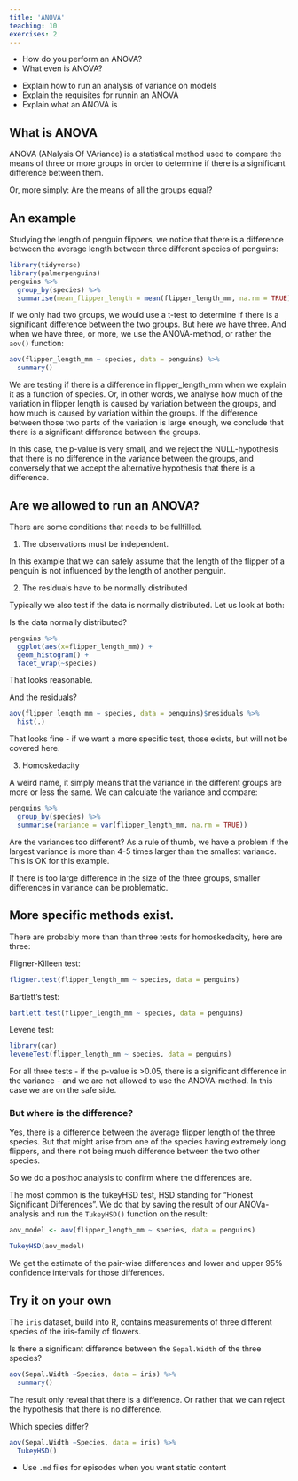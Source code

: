 ```yaml
---
title: 'ANOVA'
teaching: 10
exercises: 2
---
```


:::::::::::::::::::::::::::::::::::::: questions 

- How do you perform an ANOVA?
- What even is ANOVA?

::::::::::::::::::::::::::::::::::::::::::::::::

::::::::::::::::::::::::::::::::::::: objectives

- Explain how to run an analysis of variance on models
- Explain the requisites for runnin an ANOVA
- Explain what an ANOVA is
::::::::::::::::::::::::::::::::::::::::::::::::

## What is ANOVA

ANOVA (ANalysis Of VAriance) is a statistical method used to compare the
means of three or more groups in order to determine if there is a significant
difference between them.

Or, more simply: Are the means of all the groups equal?


## An example

Studying the length of penguin flippers, we notice that
there is a difference between the average length between
three different species of penguins:

```r
library(tidyverse)
library(palmerpenguins)
penguins %>% 
  group_by(species) %>% 
  summarise(mean_flipper_length = mean(flipper_length_mm, na.rm = TRUE))
```

If we only had two groups, we would use a t-test to determine
if there is a significant difference between the two groups. But
here we have three. And when we have three, or more, we use
the ANOVA-method, or rather the `aov()` function: 

```r
aov(flipper_length_mm ~ species, data = penguins) %>% 
  summary() 
```

We are testing if there is a difference in flipper_length_mm 
when we explain it as a function of species. Or, in other words,
we analyse how much of the variation in flipper length is
caused by variation between the groups, and how much is caused
by variation within the groups. If the difference between those
two parts of the variation is large enough, we conclude that there is
a significant difference between the groups.

In this case, the p-value is very small, and we reject the
NULL-hypothesis that there is no difference in the variance 
between the groups, and conversely that we accept the 
alternative hypothesis that there is a difference.


## Are we allowed to run an ANOVA?

There are some conditions that needs to be fullfilled. 

1. The observations must be independent.

In this example that we can safely assume that the length of the
flipper of a penguin is not influenced by the length of another
penguin.

2. The residuals have to be normally distributed

Typically we also test if the data is normally distributed. Let us
look at both:

Is the data normally distributed?

```r
penguins %>% 
  ggplot(aes(x=flipper_length_mm)) +
  geom_histogram() +
  facet_wrap(~species)
```
That looks reasonable.

And the residuals?

```r
aov(flipper_length_mm ~ species, data = penguins)$residuals %>% 
  hist(.)
```

That looks fine - if we want a more specific test, those exists,
but will not be covered here.

3. Homoskedacity 

A weird name, it simply means that the variance in the different
groups are more or less the same. We can calculate the variance
and compare:

```r
penguins %>% 
  group_by(species) %>% 
  summarise(variance = var(flipper_length_mm, na.rm = TRUE))
```

Are the variances too different? As a rule of thumb, we have a 
problem if the largest variance is more than 4-5 times larger
than the smallest variance. This is OK for this example.

If there is too large difference in the size of the three groups,
smaller differences in variance can be problematic.

:::: spoiler

## More specific methods exist.

There are probably more than than three tests for homoskedacity, here 
are three:

Fligner-Killeen test:

```r
fligner.test(flipper_length_mm ~ species, data = penguins)
```

Bartlett's test:

```r
bartlett.test(flipper_length_mm ~ species, data = penguins)
```
Levene test:
```r
library(car)
leveneTest(flipper_length_mm ~ species, data = penguins)
```

For all three tests - if the p-value is >0.05, there is a significant
difference in the variance - and we are not allowed to use the 
ANOVA-method. In this case we are on the safe side.

::::

### But where is the difference?

Yes, there is a difference between the average flipper length
of the three species. But that might arise from one of the species
having extremely long flippers, and there not being much 
difference between the two other species. 

So we do a posthoc analysis to confirm where the differences 
are.

The most common is the tukeyHSD test, HSD standing for
"Honest Significant Differences". We do that by saving the
result of our ANOVa-analysis and run the `TukeyHSD()` function
on the result:

```r
aov_model <- aov(flipper_length_mm ~ species, data = penguins)

TukeyHSD(aov_model)
```
We get the estimate of the pair-wise differences and 
lower and upper 95% confidence intervals for those differences.


:::: challenge

## Try it on your own

The `iris` dataset, build into R, contains measurements of
three different species of the iris-family of flowers. 

Is there a significant difference between the `Sepal.Width` 
of the three species?




:::: solution
```r
aov(Sepal.Width ~Species, data = iris) %>% 
  summary()
```

::::

The result only reveal that there is a difference. Or rather
that we can reject the hypothesis that there is no difference.

Which species differ?

:::: solution

```r
aov(Sepal.Width ~Species, data = iris) %>% 
  TukeyHSD()

```

::::

::::

::::::::::::::::::::::::::::::::::::: keypoints 

- Use `.md` files for episodes when you want static content

::::::::::::::::::::::::::::::::::::::::::::::::

